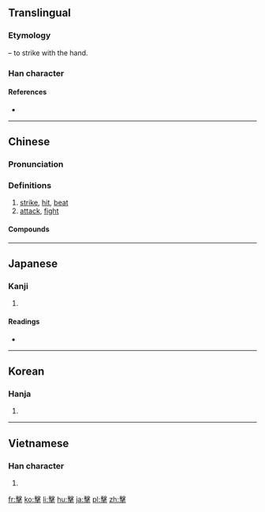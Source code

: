 {{also|击|撃}}
==Translingual==
{{Han simplified forms|擊|撃|击}}

===Etymology===
{{Han compound|手|t1=hand|毄|ls=psc|c1=s|c2=p}} – to strike with the hand.

===Han character===
{{Han char|rn=64|rad=手|as=13|sn=16|four=57502|canj=JEQ|ids=⿱𣪠手}}

====References====
* {{Han ref|kx=0458.090|dkj=12800|dj=0806.250|hdz=31965.060|uh=64CA|ud=25802|bh=C0BB|bd=49339}}

----

==Chinese==
{{zh-forms|s=击}}

===Pronunciation===
{{zh-pron
|m=jī,jí
|c=gik1
|mn=kek
|mc=y
|oc=y
|ma=
|cat=v
}}

===Definitions===
{{zh-hanzi}}

# [[strike]], [[hit]], [[beat]]
# [[attack]], [[fight]]

====Compounds====
{{der3
|{{zh-l|擊敗}}
|{{zh-l|擊斃}}
|{{zh-l|擊穿}}
|{{zh-l|擊打}}
|{{zh-l|擊發}}
|{{zh-l|擊毀}}
|{{zh-l|擊劍}}
|{{zh-l|擊節}}
|{{zh-l|擊潰}}
|{{zh-l|擊落}}
|{{zh-l|擊破}}
|{{zh-l|擊賞}}
|{{zh-l|擊水}}
|{{zh-l|擊掌}}
|{{zh-l|點擊}}
|{{zh-l|進擊}}
}}

----

==Japanese==

===Kanji===
{{ja-kanji|grade=|rs=手13|style=ky|shin=撃}}

# {{defn|lang=ja|sort=手13}}

====Readings====
* {{ja-readings|on=[[げき]] (geki), [[けき]] (keki)|kun=[[うつ]] (utsu)}}

----

==Korean==

===Hanja===
{{ko-hanja|hangeul=격|eumhun=|rv=gyeok|mr=kyŏk|y=kyek}}

# {{defn|lang=ko|sort=手13}}

----

==Vietnamese==

===Han character===
{{vi-hantu|[[kếch]], [[ghếch]], [[kích]]|rs=手13}}

# {{defn|lang=vi|sort=手13}}

[[fr:擊]]
[[ko:擊]]
[[li:擊]]
[[hu:擊]]
[[ja:擊]]
[[pl:擊]]
[[zh:擊]]